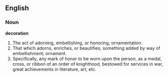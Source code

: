==English==

===Noun===

'''decoration'''

#The act of adorning, embellishing, or honoring; ornamentation.
#That which adorns, enriches, or beautifies; something added by way of embellishment; ornament.
#Specifically, any mark of honor to be worn upon the person, as a medal, cross, or ribbon of an order of knighthood, bestowed for services in war, great achievements in literature, art, etc.